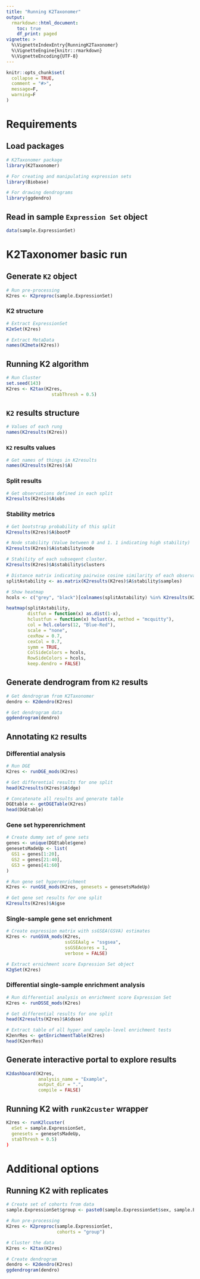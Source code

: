 ```yaml
---
title: "Running K2Taxonomer"
output: 
  rmarkdown::html_document:
    toc: true
    df_print: paged
vignette: >
  %\VignetteIndexEntry{RunningK2Taxonomer}
  %\VignetteEngine{knitr::rmarkdown}
  %\VignetteEncoding{UTF-8}
---
```


```r
knitr::opts_chunk$set(
  collapse = TRUE,
  comment = "#>",
  message=F, 
  warning=F
)
```

# Requirements

## Load packages
```r
# K2Taxonomer package
library(K2Taxonomer)

# For creating and manipulating expression sets
library(Biobase)

# For drawing dendrograms
library(ggdendro)
```

## Read in sample `Expression Set` object
```r
data(sample.ExpressionSet)
```

# K2Taxonomer basic run

## Generate `K2` object
```r
# Run pre-processing
K2res <- K2preproc(sample.ExpressionSet)
```

### K2 structure
```r
# Extract ExpressionSet
K2eSet(K2res)

# Extract MetaData
names(K2meta(K2res))
```

## Running K2 algorithm
```r
# Run Cluster
set.seed(143)
K2res <- K2tax(K2res,
                 stabThresh = 0.5)
```

## `K2` results structure
```r
# Values of each rung
names(K2results(K2res))
```

### `K2` results values
```r
# Get names of things in K2results
names(K2results(K2res)$A)
```

### Split results
```r
# Get observations defined in each split
K2results(K2res)$A$obs
```

### Stability metrics
```r
# Get bootstrap probability of this split
K2results(K2res)$A$bootP

# Node stability (Value between 0 and 1. 1 indicating high stability)
K2results(K2res)$A$stability$node

# Stability of each subseqent cluster.
K2results(K2res)$A$stability$clusters

# Distance matrix indicating pairwise cosine similarity of each observation
splitAstability <- as.matrix(K2results(K2res)$A$stability$samples)

# Show heatmap
hcols <- c("grey", "black")[colnames(splitAstability) %in% K2results(K2res)$A$obs[[1]] + 1]

heatmap(splitAstability, 
        distfun = function(x) as.dist(1-x), 
        hclustfun = function(x) hclust(x, method = "mcquitty"),
        col = hcl.colors(12, "Blue-Red"),
        scale = "none",
        cexRow = 0.7,
        cexCol = 0.7,
        symm = TRUE,
        ColSideColors = hcols,
        RowSideColors = hcols,
        keep.dendro = FALSE)
```

## Generate dendrogram from `K2` results
```r
# Get dendrogram from K2Taxonomer
dendro <- K2dendro(K2res)

# Get dendrogram data
ggdendrogram(dendro)
```

## Annotating `K2` results

### Differential analysis
```r
# Run DGE
K2res <- runDGE_mods(K2res)

# Get differential results for one split
head(K2results(K2res)$A$dge)

# Concatenate all results and generate table
DGEtable <- getDGETable(K2res)
head(DGEtable)
```

### Gene set hyperenrichment
```r
# Create dummy set of gene sets
genes <- unique(DGEtable$gene)
genesetsMadeUp <- list(
  GS1 = genes[1:20],
  GS2 = genes[21:40],
  GS3 = genes[41:60]
)

# Run gene set hyperenrichment
K2res <- runGSE_mods(K2res, genesets = genesetsMadeUp)

# Get gene set results for one split
K2results(K2res)$A$gse
```

### Single-sample gene set enrichment
```r
# Create expression matrix with ssGSEA(GSVA) estimates
K2res <- runGSVA_mods(K2res, 
                      ssGSEAalg = "ssgsea",
                      ssGSEAcores = 1,
                      verbose = FALSE)

# Extract ernichment score Expression Set object
K2gSet(K2res)
```

### Differential single-sample enrichment analysis
```r
# Run differential analysis on enrichment score Expression Set
K2res <- runDSSE_mods(K2res)

# Get differential results for one split
head(K2results(K2res)$A$dsse)

# Extract table of all hyper and sample-level enrichment tests
K2enrRes <- getEnrichmentTable(K2res)
head(K2enrRes)
```

## Generate interactive portal to explore results
```r
K2dashboard(K2res,
            analysis_name = "Example",
            output_dir = ".",
            compile = FALSE)
```

## Running K2 with `runK2custer` wrapper
```r
K2res <- runK2lcuster(
  eSet = sample.ExpressionSet,
  genesets = genesetsMadeUp,
  stabThresh = 0.5)
)
```

# Additional options

## Running K2 with replicates
```r
# Create set of cohorts from data
sample.ExpressionSet$group <- paste0(sample.ExpressionSet$sex, sample.ExpressionSet$type)

# Run pre-processing
K2res <- K2preproc(sample.ExpressionSet,
                   cohorts = "group")

# Cluster the data
K2res <- K2tax(K2res)

# Create dendrogram
dendro <- K2dendro(K2res)
ggdendrogram(dendro)
```

